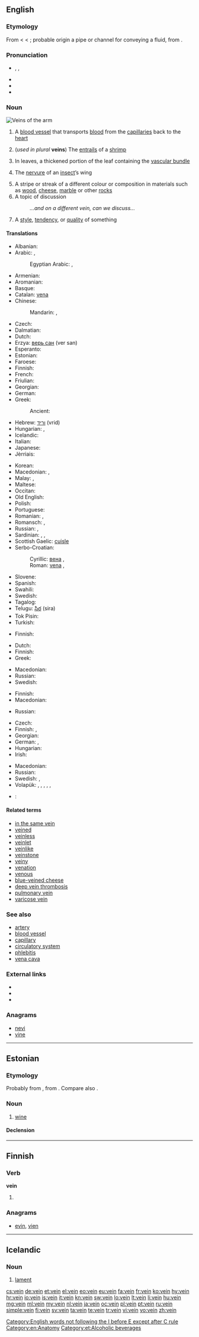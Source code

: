 ==English==
{{wikipedia}}

===Etymology===
From {{etyl|enm}} < {{etyl|fro}} {{term|veine|lang=fro}} < {{etyl|la}} {{term|vena|vēna|lang=la|a blood-vessel, vein, artery, also a watercourse, a vein of metal, a vein or streak of wood or stone, a row of trees, strength, a person's natural bent, ect.}}; probable origin a pipe or channel for conveying a fluid, from {{term|vehere|lang=la||to carry, convey}}.

===Pronunciation===
* {{a|UK|US}} {{enPR|vān}}, {{IPA|/veɪn/}}, {{X-SAMPA|/veIn/}}
* {{audio|en-us-vein.ogg|Audio (US)}}
* {{homophones|vain|vane}}
* {{rhymes|eɪn}}

===Noun===
[[File:Arm veins - 20090522.jpg|thumb|Veins of the [[arm]]]]
{{en-noun}}

# {{anatomy}} A [[blood vessel]] that transports [[blood]] from the [[capillary|capillaries]] back to the [[heart]]
# (''used in plural'' '''veins''') The [[entrails]] of a [[shrimp]]
# {{botany}} In leaves, a thickened portion of the leaf containing the [[vascular bundle]]
# {{zoology}} The [[nervure]] of an [[insect]]’s wing
# A stripe or streak of a different colour or composition in materials such as [[wood]], [[cheese]], [[marble]] or other [[rock]]s
# A topic of discussion
#: ''...and on a different vein, can we discuss...''
# A [[style]], [[tendency]], or [[quality]] of something

====Translations====
{{trans-top|blood vessel}}
* Albanian: {{t-|sq|damar}}
* Arabic: {{t-|ar|وريد|m|tr=warīd}}, {{t-|ar|عرق|m|tr=ʕirq}}
*: Egyptian Arabic: {{tø|arz|وريد|m|tr=warīd|sc=Arab}}, {{tø|arz|عرق|m|tr=ʕerʔ|sc=Arab}}
* Armenian: {{t+|hy|երակ|tr=erak}}
* Aromanian: {{t-|rup|vinã|f}}
* Basque: {{t-|eu|zain}}
* Catalan: [[vena]] {{f}}
* Chinese:
*: Mandarin: {{t|cmn|靜脈|sc=Hani}}, {{t|cmn|静脉|tr=jìngmài|sc=Hani}}
* Czech: {{t+|cs|žíla|f}}
* Dalmatian: {{tø|dlm|vaina|f}}
* Dutch: {{t+|nl|ader|m}}
* Erzya: [[верь сан]] (ver san)
* Esperanto: {{t-|eo|vejno}}
* Estonian: {{t-|et|veen}}
* Faroese: {{t-|fo|æðr|f}}
* Finnish: {{t+|fi|laskimo}}
* French: {{t+|fr|veine|f}}
* Friulian: {{tø|fur|vene|f}}
* Georgian: {{t-|ka|კართი|tr=kart’i|sc=Geor}}
* German: {{t+|de|Ader|f}}
* Greek: {{t+|el|φλέβα|f|tr=fléva}}
*: Ancient: {{tø|grc|φλέψ|f|tr=fleps}}
* Hebrew: [[וריד]] (vrid) {{m}}
* Hungarian: {{t+|hu|ér}}, {{t+|hu|véna}}
* Icelandic: {{t+|is|æð|f}}
* Italian: {{t+|it|vena|f}}
* Japanese: {{t+|ja|静脈|tr=じょうみゃく, jōmyaku}}
* Jèrriais: {{tø|roa-jer|veine|f}}
{{trans-mid}}
* Korean: {{t+|ko|정맥|sc=Hang}}
* Macedonian: {{t-|mk|вена|f|tr=véna|sc=Cyrl}}, {{t-|mk|жила|f|tr=žíla|sc=Cyrl}}
* Malay: {{t-|ms|urat}}, {{t-|ms|vena}}
* Maltese: {{t-|mt|vina|f}}
* Occitan: {{t-|oc|sefena|f}}
* Old English: {{t-|ang|ædre|f|alt=ǣdre}}
* Polish: {{t+|pl|żyła|f}}
* Portuguese: {{t+|pt|veia|f}}
* Romanian: {{t-|ro|venă|f}}, {{t-|ro|vână}}
* Romansch: {{t-|rm|avaina|f}}, {{t-|rm|avagna|f}}
* Russian: {{t+|ru|вена|f|tr=véna}}, {{t+|ru|жила|f|tr=žíla}}
* Sardinian: {{t-|sc|vena|f}}, {{t-|sc|bena|f}}, {{t-|sc|benu}}
* Scottish Gaelic: [[cuisle]] {{f}}
* Serbo-Croatian:
*: Cyrillic: [[вена]] {{f}}, {{t-|sh|жила|f}}
*: Roman: [[vena]] {{f}}, {{t-|sh|žila|f}}
* Slovene: {{t-|sl|vena|f}}
* Spanish: {{t+|es|vena|f}}
* Swahili: {{t+|sw|mshipa}}
* Swedish: {{t+|sv|ven|c}}
* Tagalog: {{qualifier|literally}} {{t+|tl|ugat|n}}
* Telugu: [[సిర]] (sira)
* Tok Pisin: {{t-|tpi|mambu bilong blut}}
* Turkish: {{t+|tr|damar}}
{{trans-bottom}}

{{trans-top|entrails of a shrimp}}
* Finnish: {{t+|fi|suoli}}
{{trans-mid}}
{{trans-bottom}}

{{trans-top|thickened portion of a leaf}}
* Dutch: {{t+|nl|nerf}}
* Finnish: {{t+|fi|suoni}}
* Greek: {{t+|el|νεύρο|n|tr=névro}}
{{trans-mid}}
* Macedonian: {{t-|mk|жиличка|f|tr=žílička|sc=Cyrl}}
* Russian: {{t+|ru|жилка|f|tr=žílka}}
* Swedish: {{t-|sv|närv|c}}
{{trans-bottom}}

{{trans-top|nervure of insect's wing}}
* Finnish: {{t-|fi|siipisuoni}}
* Macedonian: {{t-|mk|жиличка|f|tr=žílička|sc=Cyrl}}
{{trans-mid}}
* Russian: {{t+|ru|жилка|f|tr=žílka}}
{{trans-bottom}}

{{trans-top|stripe or streak in stone or other material}}
* Czech: {{t+|cs|žíla|f}}
* Finnish: {{t-|fi|juonne}}, {{t+|fi|suoni}}
* Georgian: {{t-|ka|ძარღვი|tr=jarḡvi|sc=Geor}}
* German: {{t+|de|Ader|f}}, {{t-|de|Goldader|f}}
* Hungarian: {{t+|hu|ér}}
* Irish: {{t-|ga|síog|f}}
{{trans-mid}}
* Macedonian: {{t-|mk|жила|f|tr=žíla|sc=Cyrl}}
* Russian: {{t+|ru|прожилка|f|tr=prožílka}}
* Swedish: {{t+|sv|åder|c}}, {{t+|sv|ådra|c}}
* Volapük: {{t-|vo|filun}}, {{qualifier|in stone}} {{t-|vo|filunül}}, {{t-|vo|goldinafilun}}, {{t-|vo|largentinafilun}}, {{qualifier|marble}} {{t-|vo|maboinafilunül}}, {{qualifier|ore}} {{t-|vo|münafilun}}
{{trans-bottom}}

{{checktrans-top}}
* {{ttbc|ka}}: {{t-|ka|ვენა|tr=vena}}
{{trans-mid}}
{{trans-bottom}}

====Related terms====
* [[in the same vein]]
* [[veined]]
* [[veinless]]
* [[veinlet]]
* [[veinlike]]
* [[veinstone]]
* [[veiny]]
* [[venation]]
* [[venous]]
* [[blue-veined cheese]]
* [[deep vein thrombosis]]
* [[pulmonary vein]]
* [[varicose vein]]

===See also===
* [[artery]]
* [[blood vessel]]
* [[capillary]]
* [[circulatory system]]
* [[phlebitis]]
* [[vena cava]]

===External links===
* {{R:Webster 1913}}
* {{R:Century 1911}}
* {{R:OneLook}}

===Anagrams===
* [[nevi#English|nevi]]
* [[vine#English|vine]]

[[Category:English words not following the I before E except after C rule]]
[[Category:en:Anatomy]]

----

==Estonian==
{{wikipedia|lang=et}}

===Etymology===
Probably from {{etyl|de|et}} {{term|Wein|lang=de}}, from {{etyl|la|et}} {{term|vinum|vīnum|lang=la}}. Compare also {{term|viin|lang=et}}.

===Noun===
{{et-noun|veini|veini}}

# [[wine]]

====Declension====
{{rfinfl|et|noun}}

[[Category:et:Alcoholic beverages]]

----

==Finnish==

===Verb===
'''vein'''

# {{fi-form of|viedä|type=verb|pr=first-person|pl=singular|mood=indicative|tense=past}}

===Anagrams===
* [[evin#Finnish|evin]], [[vien#Finnish|vien]]

----

==Icelandic==

===Noun===
{{is-noun|n}}

# [[lament]]

[[cs:vein]]
[[de:vein]]
[[et:vein]]
[[el:vein]]
[[eo:vein]]
[[eu:vein]]
[[fa:vein]]
[[fr:vein]]
[[ko:vein]]
[[hy:vein]]
[[hr:vein]]
[[io:vein]]
[[is:vein]]
[[it:vein]]
[[kn:vein]]
[[sw:vein]]
[[lo:vein]]
[[lt:vein]]
[[li:vein]]
[[hu:vein]]
[[mg:vein]]
[[ml:vein]]
[[my:vein]]
[[nl:vein]]
[[ja:vein]]
[[oc:vein]]
[[pl:vein]]
[[pt:vein]]
[[ru:vein]]
[[simple:vein]]
[[fi:vein]]
[[sv:vein]]
[[ta:vein]]
[[te:vein]]
[[tr:vein]]
[[vi:vein]]
[[vo:vein]]
[[zh:vein]]